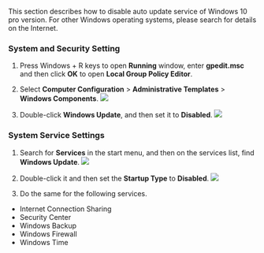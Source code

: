 
This section describes how to disable auto update service of Windows 10 pro version. For other Windows operating systems, please search for details on the Internet.

### System and Security Setting
1. Press Windows + R keys to open **Running** window, enter **gpedit.msc** and then click **OK** to open **Local Group Policy Editor**.
2. Select **Computer Configuration** > **Administrative Templates** > **Windows Components**.
![](https://wordpressfreezonex.oss-accelerate.aliyuncs.com/supCollector/3.png)

3. Double-click **Windows Update**, and then set it to **Disabled**.
![](https://wordpressfreezonex.oss-accelerate.aliyuncs.com/supCollector/4.png)

### System Service Settings
1. Search for **Services** in the start menu, and then on the services list, find **Windows Update**.
![](https://wordpressfreezonex.oss-accelerate.aliyuncs.com/supCollector/5.png)

2. Double-click it and then set the **Startup Type** to **Disabled**.
![](https://wordpressfreezonex.oss-accelerate.aliyuncs.com/supCollector/6.png)

3. Do the same for the following services.
- Internet Connection Sharing
- Security Center
- Windows Backup
- Windows Firewall
- Windows Time
